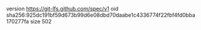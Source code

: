 version https://git-lfs.github.com/spec/v1
oid sha256:925dc191bf59d673b99d6e08dbd70daabe1c4336774f22fbf4fd0bba170277fa
size 502
